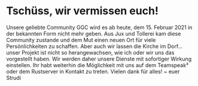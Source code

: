 # Tschüss, wir vermissen euch!

Unsere geliebte Community GGC wird es ab heute, dem 15. Februar 2021 in der bekannten Form nicht mehr geben. Aus Jux und Tollerei kam diese Community zustande und dem Mut einen neuen Ort für viele Persönlichkeiten zu schaffen. Aber auch wir lassen die Kirche im Dorf... unser Projekt  ist nicht so herangewachsen, wie ich oder wir uns das vorgestellt haben. Wir werden daher unsere Dienste mit sofortiger Wirkung einstellen. Ihr habt weiterhin die Möglichkeit mit uns auf dem Teamspeak³ oder dem Rustserver in Kontakt zu treten. Vielen dank für alles! ~ euer Strudi
